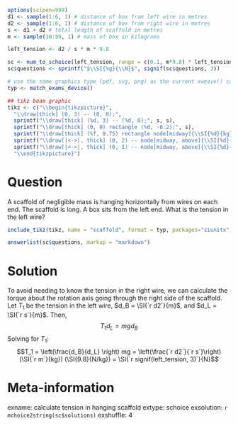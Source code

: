 ```r
options(scipen=999)
d1 <- sample(1:6, 1) # distance of box from left wire in metres
d2 <- sample(1:6, 1) # distance of box from right wire in metres
s <- d1 + d2 # total length of scaffold in metres
m <- sample(10:99, 1) # mass of box in kilograms

left_tension <- d2 / s * m * 9.8

sc <- num_to_schoice(left_tension, range = c(0.1, m*9.8) * left_tension, delta = left_tension/100, format = FALSE)
sc$questions <- sprintf("$\\SI{%g}{\\N}$", signif(sc$questions, 3))

# use the same graphics type (pdf, svg, png) as the current xweave() call
typ <- match_exams_device()

## tikz beam graphic
tikz <- c("\\begin{tikzpicture}",
  "\\draw[thick] (0, 3) -- (0, 0);",
  sprintf("\\draw[thick] (%d, 3) -- (%d, 0);", s, s),
  sprintf("\\draw[thick] (0, 0) rectangle (%d, -0.2);", s),
  sprintf("\\draw[thick] (%f, 0.75) rectangle node[midway]{\\SI{%d}{kg}} (%f, 0);", d1-0.75, m, d1+0.75),
  sprintf("\\draw[|<->|, thick] (0, 2) -- node[midway, above]{\\SI{%d}{m}} (%d, 2);", s, s),
  sprintf("\\draw[|<->|, thick] (0, 1) -- node[midway, above]{\\SI{%d}{m}} (%d, 1);", d1, d1),
  "\\end{tikzpicture}")
```

Question
========
A scaffold of negligible mass is hanging horizontally from wires on each end. The scaffold is \SI{`r s`}{m} long. A \SI{`r m`}{kg} box sits \SI{`r d1`}{m} from the left end. What is the tension in the left wire?

```r
include_tikz(tikz, name = "scaffold", format = typ, packages="siunitx")
```

```r
answerlist(sc$questions, markup = "markdown")
```


Solution
========
To avoid needing to know the tension in the right wire, we can calculate the torque about the rotation axis going through the right side of the scaffold. Let $T_1$ be the tension in the left wire, $d_B = \SI{`r d2`}{m}$, and $d_L = \SI{`r s`}{m}$. Then, 
$$T_1 d_L = mg d_B$$
Solving for $T_1$:
$$T_1 = \left(\frac{d_B}{d_L} \right) mg = \left(\frac{`r d2`}{`r s`}\right) (\SI{`r m`}{kg}) (\SI{9.8}{N/kg}) = \SI{`r signif(left_tension, 3)`}{N}$$


Meta-information
================
exname: calculate tension in hanging scaffold
extype: schoice
exsolution: `r mchoice2string(sc$solutions)`
exshuffle: 4
